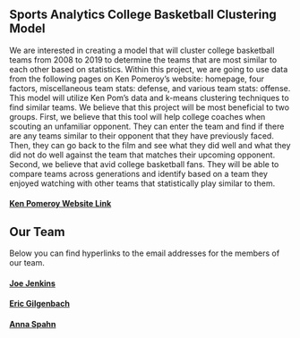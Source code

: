 ## Sports Analytics College Basketball Clustering Model

We are interested in creating a model that will cluster college basketball teams from 2008 to 2019 to determine the teams that are most similar to each other based on statistics. Within this project, we are going to use data from the following pages on Ken Pomeroy's website: homepage, four factors, miscellaneous team stats: defense, and various team stats: offense. This model will utilize Ken Pom's data and k-means clustering techniques to find similar teams. We believe that this project will be most beneficial to two groups. First, we believe that this tool will help college coaches when scouting an unfamiliar opponent. They can enter the team and find if there are any teams similar to their opponent that they have previously faced. Then, they can go back to the film and see what they did well and what they did not do well against the team that matches their upcoming opponent. Second, we believe that avid college basketball fans. They will be able to compare teams across generations and identify based on a team they enjoyed watching with other teams that statistically play similar to them. 

#### [Ken Pomeroy Website Link](https://kenpom.com/index.php?y=2019)

## Our Team

Below you can find hyperlinks to the email addresses for the members of our team.

#### [Joe Jenkins](mailto:jjenki22@nd.edu)

#### [Eric Gilgenbach](mailto:egilgenb@nd.edu)

#### [Anna Spahn](mailto:aspahn2@nd.edu)
